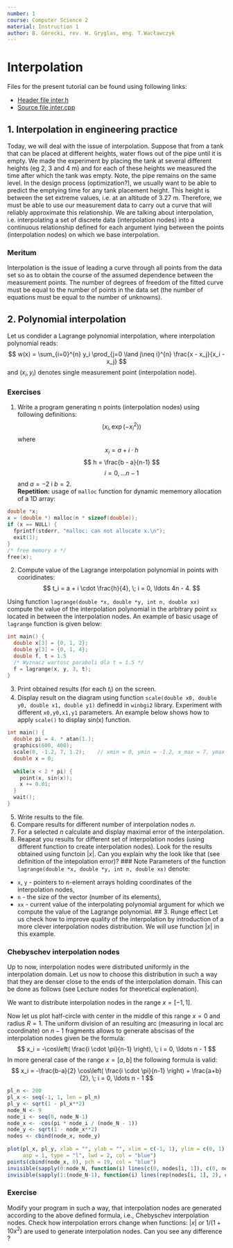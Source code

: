 ```yaml
---
number: 1
course: Computer Science 2
material: Instruction 1
author: B. Górecki, rev. W. Gryglas, eng. T.Wacławczyk
---
```


# Interpolation

Files for the present tutorial can be found using following links:

  - [Header file inter.h](http://ccfd.github.io/courses/code/info2/inter.h)
  - [Source file inter.cpp](http://ccfd.github.io/courses/code/info2/inter.cpp)


## 1. Interpolation in engineering practice

Today, we will deal with the issue of interpolation.
Suppose that from a tank that can be placed at different heights, water flows out of the pipe until it is empty.
We made the experiment by placing the tank at several different heights (eg 2, 3 and 4 m) and for each of these heights we measured the time after which the tank was empty. Note, the pipe remains on the same level. 
In the design process (optimization?), we usually want to be able to predict the emptying time for any tank 
placement height.
This height is between the set extreme values, i.e. at an altitude of 3.27 m.
Therefore, we must be able to use our measurement data to carry out a curve that will reliably approximate this relationship.
We are talking about interpolation, i.e. interpolating a set of discrete data (interpolation nodes) into a continuous relationship defined for each argument lying between the points (interpolation nodes) on which we base interpolation.

### Meritum

Interpolation is the issue of leading a curve through all points from the data set so as to obtain the course of the assumed dependence between the measurement points.
The number of degrees of freedom of the fitted curve must be equal to the number of points in the data set (the number of equations must be equal to the number of unknowns).

## 2. Polynomial interpolation

Let us condider a Lagrange polynomial interpolation, where interpolation polynomial reads:
$$
w(x) = \sum_{i=0}^{n} y_i \prod_{j=0 \land j\neq i}^{n} \frac{x - x_j}{x_i - x_j}
$$
and $(x_i, y_i)$ denotes single measurement point (interpolation node).

### Exercises

1. Write a program generating n points (interpolation nodes) using following definitions:
$$
\left( x_i, \exp(-x_i^2) \right)
$$ 
where
$$
x_i = a + i \cdot h
$$
$$
h = \frac{b - a}{n-1}
$$
$$
i = 0, \ldots n-1
$$
and $a = -2$ i $b = 2$.  
**Repetition:** usage of `malloc` function for dynamic mememory allocation of a 1D array:

```c++
double *x;
x = (double *) malloc(n * sizeof(double));
if (x == NULL) {
  fprintf(stderr, "malloc: can not allocate x.\n");
  exit(1);
}
/* free memory x */
free(x);
```
2. Compute value of the Lagrange interpolation polynomial in points with cooridinates:
$$
t_i = a + i \cdot \frac{h}{4}, \; i = 0, \ldots 4n - 4.
$$

Using function `lagrange(double *x, double *y, int n, double xx)` compute the value of the interpolation polynomial
in the arbitrary point `xx` located in between the interpolation nodes. 
An example of basic usage of `lagrange` function is given below:

```c++
int main() {
  double x[3] = {0, 1, 2};
  double y[3] = {0, 1, 4};
  double f, t = 1.5
  /* Wyznacz wartosc paraboli dla t = 1.5 */
  f = lagrange(x, y, 3, t);
}
```
3. Print obtained results (for each $t_i$) on the screen.
4. Display result on the diagram using function `scale(double x0, double y0, double x1, double y1)`
   definedd in `winbgi2` library. Experiment with different `x0,y0,x1,y1` parameters.
   An example below shows how to apply `scale()` to display sin(x) function.
```c++
int main() {
  double pi = 4. * atan(1.);
  graphics(600, 400);
  scale(0, -1.2, 7, 1.2);    // xmin = 0, ymin = -1.2, x_max = 7, ymax = 1.2
  double x = 0;
  
  while(x < 2 * pi) {
    point(x, sin(x));
    x += 0.01;
  }
  wait();
}
```
5. Write results to the file.
6. Compare results for different number of interpolation nodes $n$.
7. For a selected $n$ calculate and display maximal error of the interpolation.
8. Reapeat you results for different set of interpolation nodes (using different function
   to create interpolation nodes).
Look for the results obtained using functoin $|x|$.
Can you explain why the look like that (see definition of the intepolation error)?
### Note
Parameters of the function `lagrange(double *x, double *y, int n, double xx)` denote:
  - `x`, `y` - pointers to n-element arrays holding coordinates of the interpolation nodes,
  - `n` - the size of the vector (number of its elements),
  - `xx` - current value of the interpolating polynomial argument for which we compute
           the value of the Lagrange polynomial.
## 3. Runge effect
Let us check how to improve quality of the interpolation by introduction of a more
clever interpolation nodes distribution. We will use function $|x|$ in this example.

### Chebyschev interpolation nodes
Up to now, interpolation nodes were distributed uniformly in the interpolation domain.
Let us now to choose this distribution in such a way that they are denser close to  the 
ends of the interpolation domain.
This can be done as follows (see Lecture nodes for theoretical explenation).

We want to distribute interpolation nodes in the range $x = [-1, 1]$.


Now let us plot half-circle with center in the middle of this range $x = 0$ and radius $R = 1$.
The uniform division of an resulting arc (measuring in local arc coordinate) on $n - 1$ fragments
allows to generate abscisas of the interpolation nodes given be the formula:
$$
x_i = -\cos\left( \frac{i \cdot \pi}{n-1} \right), \; i = 0, \ldots n - 1
$$
In more general case of the range $x = [a, b]$ the following formula is valid:
$$
x_i = -\frac{b-a}{2} \cos\left( \frac{i \cdot \pi}{n-1} \right) + \frac{a+b}{2}, \; i = 0, \ldots n - 1
$$
```r
pl_n <- 200
pl_x <- seq(-1, 1, len = pl_n)
pl_y <- sqrt(1 - pl_x**2)
node_N <- 9
node_i <- seq(0, node_N-1)
node_x <- -cos(pi * node_i / (node_N - 1))
node_y <- sqrt(1 - node_x**2)
nodes <- cbind(node_x, node_y)
  
plot(pl_x, pl_y, xlab = "", ylab = "", xlim = c(-1, 1), ylim = c(0, 1),
     asp = 1, type = "l", lwd = 2, col = "blue")
points(cbind(node_x, 0), pch = 19, col = "blue")
invisible(sapply(0:node_N, function(i) lines(c(0, nodes[i, 1]), c(0, nodes[i, 2]), lty = 2)))
invisible(sapply(1:(node_N-1), function(i) lines(rep(nodes[i, 1], 2), c(0, nodes[i, 2]), lty = 2, col = "blue")))
```
### Exercise
Modify your program in such a way, that interpolation nodes are generated according to the above defined formula,
i.e., Chebyschev interpolation nodes.
Check how interpolation errors change when functions: $|x|$ or $1/(1+10x^2)$ are used to generate interpolation nodes.
Can you see any difference ?

